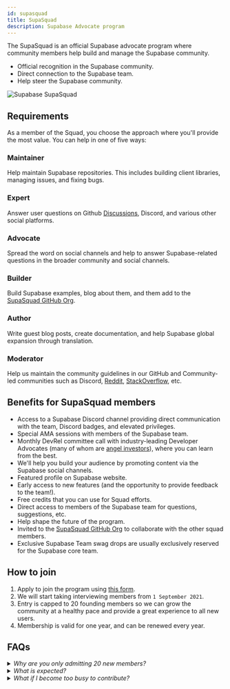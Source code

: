 ```yaml
---
id: supasquad
title: SupaSquad
description: Supabase Advocate program
---
```


The SupaSquad is an official Supabase advocate program where community members help build and manage the Supabase community.

- Official recognition in the Supabase community.
- Direct connection to the Supabase team.
- Help steer the Supabase community.

![Supabase SupaSquad](/img/supabase-squad.png)

## Requirements

As a member of the Squad, you choose the approach where you'll provide the most value.
You can help in one of five ways:

### Maintainer

Help maintain Supabase repositories. This includes building client libraries, managing issues, and fixing bugs.

### Expert

Answer user questions on Github [Discussions](https://github.com/supabase/supabase/discussions), Discord, and various other social platforms.

### Advocate

Spread the word on social channels and help to answer Supabase-related questions in the broader community and social channels.

### Builder

Build Supabase examples, blog about them, and them add to the [SupaSquad GitHub Org](https://github.com/supasquad).

### Author

Write guest blog posts, create documentation, and help Supabase global expansion through translation.

### Moderator

Help us maintain the community guidelines in our GitHub and Community-led communities such as Discord, [Reddit](https://reddit.com/r/Supabase/), 
[StackOverflow](https://stackoverflow.com/questions/tagged/supabase), etc.

## Benefits for SupaSquad members

- Access to a Supabase Discord channel providing direct communication with the team, Discord badges, and elevated privileges.
- Special AMA sessions with members of the Supabase team.
- Monthly DevRel committee call with industry-leading Developer Advocates (many of whom are [angel investors](/blog/2021/03/25/angels-of-supabase)), where you can learn from the best.
- We'll help you build your audience by promoting content via the Supabase social channels.
- Featured profile on Supabase website.
- Early access to new features (and the opportunity to provide feedback to the team!).
- Free credits that you can use for Squad efforts.
- Direct access to members of the Supabase team for questions, suggestions, etc.
- Help shape the future of the program.
- Invited to the [SupaSquad GitHub Org](https://github.com/supasquad) to collaborate with the other squad members.
- Exclusive Supabase Team swag drops are usually exclusively reserved for the Supabase core team.

## How to join


1. Apply to join the program using [this form](https://airtable.com/shr0FtLqLfhpuEya8).
2. We will start taking interviewing members from `1 September 2021`.
3. Entry is capped to 20 founding members so we can grow the community at a healthy pace and provide a great experience to all new users.
4. Membership is valid for one year, and can be renewed every year.


## FAQs

<details>
    <summary><i>Why are you only admitting 20 new members?</i></summary>
    The entire Supabase team is only 20 people, so as you can imagine adding another 20 people sounds like a lot to us! We wish we could admit everyone who wanted to join. 
    But we also want to make sure everyone who joins the Squad has an awesome experience. In the future we will probably expand the intake to include a monthly quota.
</details>
<details>
    <summary><i>What is expected?</i></summary>
    Mostly just enthusiasm. If you are interested in Open Source and want to get involved, the SupaSquad program is a great channel. You'll be given opportunities to contribute 
    to the community in whatever ways match your skillset.
</details>
<details>
    <summary><i>What if I become too busy to contribute?</i></summary>
    No worries! The program isn't a job. It's just an opportunity to build your skillset and audience within the Supabase ecosystem.
</details>